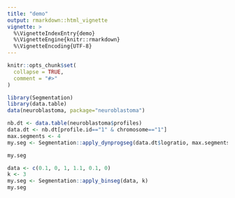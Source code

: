 ```yaml
---
title: "demo"
output: rmarkdown::html_vignette
vignette: >
  %\VignetteIndexEntry{demo}
  %\VignetteEngine{knitr::rmarkdown}
  %\VignetteEncoding{UTF-8}
---
```


```r
knitr::opts_chunk$set(
  collapse = TRUE,
  comment = "#>"
)
```

```r
library(Segmentation)
library(data.table)
data(neuroblastoma, package="neuroblastoma")
```

```r
nb.dt <- data.table(neuroblastoma$profiles)
data.dt <- nb.dt[profile.id=="1" & chromosome=="1"]
max.segments <- 4
my.seg <- Segmentation::apply_dynprogseg(data.dt$logratio, max.segments)

my.seg
```

```r
data <- c(0.1, 0, 1, 1.1, 0.1, 0)
k <- 3
my.seg <- Segmentation::apply_binseg(data, k)
my.seg
```

